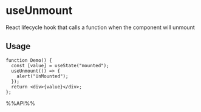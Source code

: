 # useUnmount

React lifecycle hook that calls a function when the component will unmount


## Usage

```tsx live
function Demo() {
  const [value] = useState("mounted");
  useUnmount(() => {
    alert("UnMounted");
  });
  return <div>{value}</div>;
};

```

%%API%%
